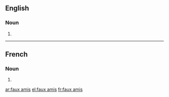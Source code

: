 ==English==

===Noun===
{{head|en|plural}}

# {{plural of|faux ami|lang=en|nocat=1}}

----

==French==

===Noun===
{{head|fr|plural}}

# {{plural of|faux-ami|lang=fr|nocat=1}}

[[ar:faux amis]]
[[el:faux amis]]
[[fr:faux amis]]